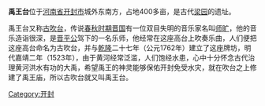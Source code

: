 {{文物保护单位
| 级别 = 省级
| 省区市 = 河南省
| 名称 = 禹王台
| 图片 = [[File:Gl002.jpg|220px]]
| 编号 = 2-121
| 分类 = 古建筑及历史纪念建筑物
| 时代 = [[清|清]]
| 所在 = [[河南省|河南省]][[开封市|开封市]]
| 登录 = 1986年11月21日
}}
'''禹王台'''位于[[河南省|河南省]][[开封市|开封市]]城外东南方，占地400多亩，是古代[[梁园|梁园]]的遗址。

禹王台又称[[古吹台|古吹台]]，传说[[春秋时期|春秋时期]][[晋国|晋国]]有一位双目失明的音乐家名叫[[师旷|师旷]]，他的音乐造诣很深，是[[晋平公|晋平公]]驾下的一名乐师，他经常在这座高台上吹奏乐曲，人们便把这座高台命名为古吹台，并与[[乾隆|乾隆]]二十七年（公元1762年）建立了这座牌坊，明代嘉靖二年（1523年），由于黄河经常泛滥，人们饱经水患，心中十分怀念古代治理黄河洪水有功的大禹，希望禹王的神灵能够保佑开封免受水灾，就在吹台之上修建了禹王庙，所以古吹台就又叫禹王台。

{{开封市境内的河南省文物保护单位}}

[[Category:开封|Category:开封]]